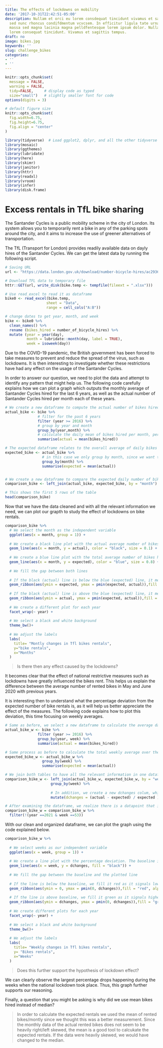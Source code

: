 ```yaml
---
title: The effects of lockdowns on mobility
date: '2017-10-31T22:42:51-05:00'
description: Nullam et orci eu lorem consdequat tincidunt vivamus et sagittis magna
  sed nunc rhoncus condifdmentum vcvcsem. In efficitur ligula tate urna. Maecenas
  massa sed magna lacinia magna pelldfentesque lorem ipsum dolor. Nullam et orci eu
  lorem consequat tincidunt. Vivamus et sagittis tempus.
draft: no
image: bikes.jpg
keywords: ''
slug: challenge_bikes
categories:
- ''
- ''
---
```



```r
knitr::opts_chunk$set(
  message = FALSE, 
  warning = FALSE, 
  tidy=FALSE,     # display code as typed
  size="small")   # slightly smaller font for code
options(digits = 3)

# default figure size
knitr::opts_chunk$set(
  fig.width=6.75, 
  fig.height=6.75,
  fig.align = "center"
)


```


```r
library(tidyverse)  # Load ggplot2, dplyr, and all the other tidyverse packages
library(mosaic)
library(ggthemes)
library(lubridate)
library(here)
library(skimr)
library(janitor)
library(httr)
library(readxl)
library(vroom)
library(infer)
library(disk.frame)

```


# Excess rentals in TfL bike sharing

The Santander Cycles is a public mobility scheme in the city of London. Its system allows you to temporarily rent a bike in any of the parking spots around the city, and it aims to increase the use of greener alternatives of transportation. 

The TfL (Transport for London) provides readily available data on dayly hires of the Santander Cycles. We can get the latest data by running the following script.

```r

# Saving URL
url <- "https://data.london.gov.uk/download/number-bicycle-hires/ac29363e-e0cb-47cc-a97a-e216d900a6b0/tfl-daily-cycle-hires.xlsx"

# Download TFL data to temporary file
httr::GET(url, write_disk(bike.temp <- tempfile(fileext = ".xlsx")))

# Use read_excel to read it as dataframe
bike0 <- read_excel(bike.temp,
                   sheet = "Data",
                   range = cell_cols("A:B"))

# change dates to get year, month, and week
bike <- bike0 %>% 
  clean_names() %>% 
  rename (bikes_hired = number_of_bicycle_hires) %>% 
  mutate (year = year(day),
          month = lubridate::month(day, label = TRUE),
          week = isoweek(day))
```


Due to the COVID-19 pandemic, the British government has been forced to take measures to prevent and reduce the spread of the virus, such as lockdowns. It is then interesting to investigate whether these restrictions have had any effect on the usage of the Santander Cycles. 

In order to answer our question, we need to plot the data and attempt to identify any pattern that might help us. The following code carefully explains how we can plot a graph which outputs the monthly average of Santander Cycles hired for the last 6 years, as well as the actual number of Santander Cycles hired per month each of these years. 

```r

# We create a new dataframe to compute the actual number of bikes hired the last 6 years 
actual_bike <- bike %>%
               # filter for the past 6 years 
               filter (year >= 2016) %>%
               # group by year and month
               group_by(year,month) %>%
               # calculate the daily mean of bikes hired per month, per year
               summarise(actual = mean(bikes_hired))

# The expected dataframe relates to the overall average of daily bikes per month, over the last 6 years
expected_bike <- actual_bike %>%
                 # in this case we only group by month, since we want to include all                     years
                 group_by(month) %>%
                 summarise(expected = mean(actual))


# We create a new dataframe to compare the expected daily number of bikes hired per month (mean of last 6 years), and the actual average daily bikes hired per month per year
comparison_bike <- left_join(actual_bike, expected_bike, by = "month")

# This shows the first 5 rows of the table
head(comparison_bike)
```

Now that we have the data cleaned and with all the relevant information we need, we can plot our grapth to study the effect of lockdowns on bike rentals. 

```r

comparison_bike %>%
  # We select the month as the independent variable
  ggplot(aes(x = month, group = 1)) +
  
  # We create a black line plot with the actual average number of bikes hired
  geom_line(aes(x = month, y = actual), color = "black", size = 0.1) +
  
  # We create a blue line plot with the total average number of bikes hired
  geom_line(aes(x = month, y = expected), color = "blue", size = 0.8) +
  
  # We fill the gap between both lines
  
  # If the black (actual) line is below the blue (expected) line, it means that the number of bikes hired is below average. We fill this gap with red
  geom_ribbon(aes(ymin = expected, ymax = pmin(expected, actual)),fill = "red", alpha=0.2)  +
  
  # If the black (actual) line is above the blue (expected) line, it means that the number of bikes hired is above average. We fill this gap with green
  geom_ribbon(aes(ymin = actual, ymax = pmin(expected, actual)),fill = "green", alpha=0.2)+
  
  # We create a different plot for each year
  facet_wrap(~ year) +
  
  # We select a black and white background
  theme_bw()+
  
  # We adjust the labels
  labs(
    title= "Montly changes in Tfl bikes rentals",
    y="bike rentals",
    x="Months"
  )
```

> Is there then any effect caused by the lockdowns?

It becomes clear that the effect of national restrictive measures such as lockdowns have greatly influenced the bikes rent. This helps us explain the difference between the average number of rented bikes in May and June 2020 with previous years.

It is interesting then to understand what the percentage deviation from the expected number of bike rentals is, as it will help us better appreciate the effect of the measures. The following code explains how to plot this deviation, this time focusing on weekly averages. 

```r

# Same as before, we select a new dataframe to calculate the average daily bikes for each week of each year. The process is the same as before, switching 'month' by 'week'
actual_bike_w <- bike %>%
               filter (year >= 2016) %>%
               group_by(year, week) %>%
               summarise(actual = mean(bikes_hired))

# Same process as before to calculate the total weekly average over the years. Swith 'moth' with 'week' from the code of the previous exercise. 
expected_bike_w <- actual_bike_w %>%
                 group_by(week) %>%
                 summarise(expected = mean(actual))

# We join both tables to have all the relevant information in one dataframe
comparison_bike_w <- left_join(actual_bike_w, expected_bike_w, by = "week") %>%
                     group_by(week) %>%
  
                     # In addition, we create a new dchanges colum, which calculates                         the percentage deviation from the expected mean 
                     mutate(dchanges = (actual - expected) / expected )

# After examining the dataframe, we realize there is a datapoint that is wrong. We received data from week 53 of 2021, which is in the future. We remove this datapoint.
comparison_bike_w = comparison_bike_w %>%
  filter(!(year ==2021 & week ==53))

```
With our clean and organized dataframe, we can plot the graph using the code explained below.

```r

comparison_bike_w %>%
  
  # We select weeks as our independent variable
  ggplot(aes(x = week, group = 1)) +
  
  # We create a line plot with the percentage deviation. The baseline is y=0 is the       overall average, as it would signal a 0% deviation from the mean. 
  geom_line(aes(x = week, y = dchanges, fill = "black")) +
  
  # We fill the gap between the baseline and the plotted line
  
  # If the line is below the baseline, we fill it red as it signals lower bikes hired.
  geom_ribbon(aes(ymin = 0, ymax = pmin(0, dchanges)),fill = "red", alpha=0.2)  +
  
  # If the line is above baseline, we fill it green as it signals higher bikes hired.
  geom_ribbon(aes(ymin = dchanges, ymax = pmin(0, dchanges)),fill = "green", alpha=0.2)+
  
  # We create different plots for each year
  facet_wrap(~ year) +
  
  # We select a black and white background
  theme_bw()+
  
  # We adjust the labels
  labs(
    title= "Weekly changes in Tfl bikes rentals",
    y= "Bikes rentals",
    x="Weeks"
  )
```

> Does this further support the hypothesis of lockdown effect?

We can clearly observe the largest percentage drops happening during the weeks when the national lockdown took place. Thus, this graph further supports our reasoning. 

Finally, a question that you might be asking is why did we use mean bikes hired instead of median?

> In order to calculate the expected rentals we used the mean of rented bikes/montly since we thought this was a better measurement. Since the monthly data of the actual rented bikes does not seem to be heavily right/left skewed, the mean is a good tool to calcukate the expected rentals. If the data were heavily skewed, we would have changed to the median.

